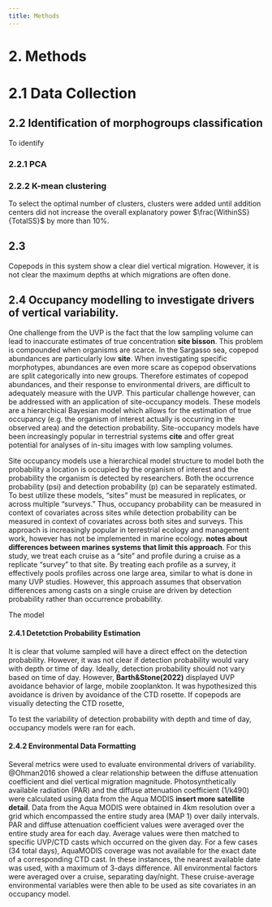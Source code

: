```yaml
---
title: Methods
---
```

  
# 2. Methods

# 2.1 Data Collection


## 2.2 Identification of morphogroups classification

To identify 


### 2.2.1 PCA

### 2.2.2 K-mean clustering
To select the optimal number of clusters, clusters were added until addition centers did not increase the overall explanatory power $\frac{WithinSS}{TotalSS}$ by more than 10%.

## 2.3 

Copepods in this system show a clear diel vertical migration. However, it is not clear the maximum depths at which migrations are often done.


## 2.4 Occupancy modelling to investigate drivers of vertical variability.

One challenge from the UVP is the fact that the low sampling volume can lead to inaccurate estimates of true concentration **site bisson**. This problem is compounded when organisms are scarce. In the Sargasso sea, copepod abundances are particularly low **site**. When investigating specific morphotypes, abundances are even more scare as copepod observations are split categorically into new groups. Therefore estimates of copepod abundances, and their response to environmental drivers, are difficult to adequately measure with the UVP. This particular challenge however, can be addressed with an application of site-occupancy models. These models are a hierarchical Bayesian model which allows for the estimation of true occupancy (e.g. the organism of interest actually is occurring in the observed area) and the detection probability. Site-occupancy models have been increasingly popular in terrestrial systems **cite** and offer great potential for analyses of in-situ images with low sampling volumes.

Site occupancy models use a hierarchical model structure to model both the probability a location is occupied by the organism of interest and the probability the organism is detected by researchers. Both the occurrence probability (psi) and detection probability (p) can be separately estimated. To best utilize these models, "sites" must be measured in replicates, or across multiple "surveys." Thus, occupancy probability can be measured in context of covariates across sites while detection probability can be measured in context of covariates across both sites and surveys. This approach is increasingly popular in terrestrial ecology and management work, however has not be implemented in marine ecology. **notes about differences between marines systems that limit this approach**. For this study, we treat each cruise as a "site" and profile during a cruise as a replicate "survey" to that site. By treating each profile as a survey, it effectively pools profiles across one large area, similar to what is done in many UVP studies. However, this approach assumes that observation differences among casts on a single cruise are driven by detection probability rather than occurrence probability. 

The model 

#### 2.4.1 Detetction Probability Estimation

It is clear that volume sampled will have a direct effect on the detection probability. However, it was not clear if detection probability would vary with depth or time of day. Ideally, detection probability should not vary based on time of day. However, **Barth&Stone(2022)** displayed UVP avoidance behavior of large, mobile zooplankton. It was hypothesized this avoidance is driven by avoidance of the CTD rosette. If copepods are visually detecting the CTD rosette,


To test the variability of detection probability with depth and time of day, occupancy models were ran for each. 

#### 2.4.2 Environmental Data Formatting

Several metrics were used to evaluate environmental drivers of variability. @Ohman2016 showed a clear relationship between the diffuse attenuation coefficient and diel vertical migration magnitude.
Photosynthetically available radiation (PAR) and the diffuse attenuation coefficient (1/k490) were calculated using data from the Aqua MODIS **insert more satellite detail**. Data from the Aqua MODIS were obtained in 4km resolution over a grid which encompassed the entire study area (MAP 1) over daily intervals. PAR and diffuse attenuation coefficient values were averaged over the entire study area for each day. Average values were then matched to specific UVP/CTD casts which occurred on the given day. For a few cases (34 total days), AquaMODIS coverage was not available for the exact date of a corresponding CTD cast. In these instances, the nearest available date was used, with a maximum of 3-days difference. All environmental factors were averaged over a cruise, separating day/night. These cruise-average environmental variables were then able to be used as site covariates in an occupancy model.


